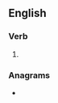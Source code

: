 ==English==

===Verb===
{{head|en|present participle}}

# {{present participle of|relevel|lang=en|nocat=1}}

===Anagrams===
* {{anagrams|en|Greenville}}